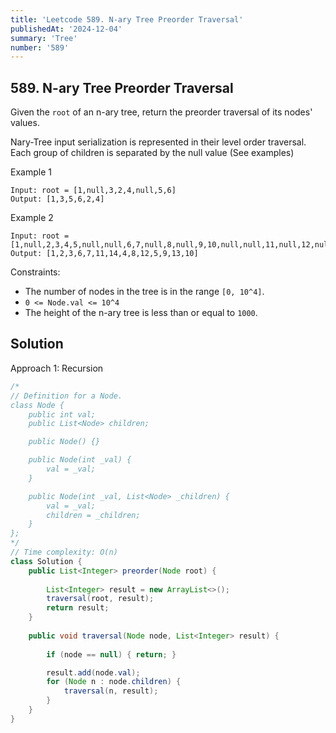 ```yaml
---
title: 'Leetcode 589. N-ary Tree Preorder Traversal'
publishedAt: '2024-12-04'
summary: 'Tree'
number: '589'
---
```


## 589. N-ary Tree Preorder Traversal

Given the `root` of an n-ary tree, return the preorder traversal of its nodes' values.

Nary-Tree input serialization is represented in their level order traversal. Each group of children is separated by the null value (See examples)


Example 1
`````
Input: root = [1,null,3,2,4,null,5,6]
Output: [1,3,5,6,2,4]
`````

Example 2
`````
Input: root = [1,null,2,3,4,5,null,null,6,7,null,8,null,9,10,null,null,11,null,12,null,13,null,null,14]
Output: [1,2,3,6,7,11,14,4,8,12,5,9,13,10]
`````

Constraints:

- The number of nodes in the tree is in the range `[0, 10^4]`.
- `0 <= Node.val <= 10^4`
- The height of the n-ary tree is less than or equal to `1000`.

## Solution
Approach 1: Recursion
````JAVA
/*
// Definition for a Node.
class Node {
    public int val;
    public List<Node> children;

    public Node() {}

    public Node(int _val) {
        val = _val;
    }

    public Node(int _val, List<Node> _children) {
        val = _val;
        children = _children;
    }
};
*/
// Time complexity: O(n)
class Solution {
    public List<Integer> preorder(Node root) {
        
        List<Integer> result = new ArrayList<>();
        traversal(root, result);
        return result;
    }
    
    public void traversal(Node node, List<Integer> result) {
        
        if (node == null) { return; }

        result.add(node.val);
        for (Node n : node.children) {
            traversal(n, result);
        }
    }
}
````